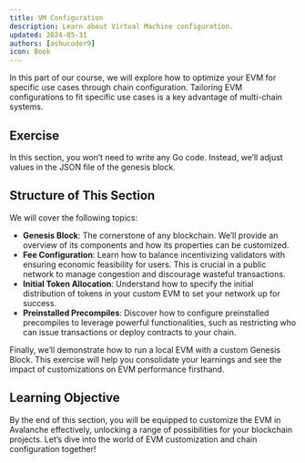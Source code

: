 ```yaml
---
title: VM Configuration
description: Learn about Virtual Machine configuration.
updated: 2024-05-31
authors: [ashucoder9]
icon: Book
---
```


In this part of our course, we will explore how to optimize your EVM for specific use cases through chain configuration. Tailoring EVM configurations to fit specific use cases is a key advantage of multi-chain systems.

## Exercise

In this section, you won’t need to write any Go code. Instead, we’ll adjust values in the JSON file of the genesis block.

## Structure of This Section

We will cover the following topics:

- **Genesis Block**: The cornerstone of any blockchain. We’ll provide an overview of its components and how its properties can be customized.
- **Fee Configuration**: Learn how to balance incentivizing validators with ensuring economic feasibility for users. This is crucial in a public network to manage congestion and discourage wasteful transactions.
- **Initial Token Allocation**: Understand how to specify the initial distribution of tokens in your custom EVM to set your network up for success.
- **Preinstalled Precompiles**: Discover how to configure preinstalled precompiles to leverage powerful functionalities, such as restricting who can issue transactions or deploy contracts to your chain.

Finally, we’ll demonstrate how to run a local EVM with a custom Genesis Block. This exercise will help you consolidate your learnings and see the impact of customizations on EVM performance firsthand.

## Learning Objective

By the end of this section, you will be equipped to customize the EVM in Avalanche effectively, unlocking a range of possibilities for your blockchain projects. Let’s dive into the world of EVM customization and chain configuration together!
